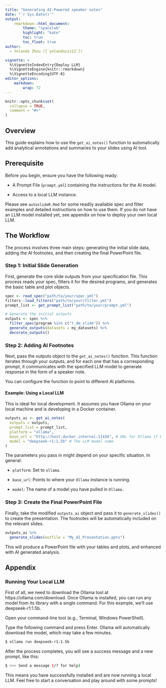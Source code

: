 ```yaml
---
title: "Generating AI-Powered speaker notes"
date: "`r Sys.Date()`"
output:
    rmarkdown::html_document:
        theme: "spacelab"
        highlight: "kate"
        toc: true
        toc_float: true
author: 
  - Yolanda Zhou ([`yolandazzz13`])

vignette: >
  %\VignetteIndexEntry{Deploy LLM}
  %\VignetteEngine{knitr::rmarkdown}
  %\VignetteEncoding{UTF-8}
editor_options:
    markdown:
        wrap: 72
---
```



```r
knitr::opts_chunk$set(
  collapse = TRUE,
  comment = "#>"
)
```


## Overview
This guide explains how to use the `get_ai_notes()` function to automatically add analytical annotations and summaries to your slides using AI tool.

## Prerequisite

Before you begin, ensure you have the following ready:

- A Prompt File (`prompt.yml`) containing the instructions for the AI model.

- Access to a local LLM instance. 

Please see `autoslideR.Rmd` for some readily available spec and filter examples and detailed instructions on how to use them. If you do not have an LLM model installed yet, see appendix on how to deploy your own local LLM.

## The Workflow
The process involves three main steps: generating the initial slide data, adding the AI footnotes, and then creating the final PowerPoint file.

### Step 1: Initial Slide Generation
First, generate the core slide outputs from your specification file. This process reads your spec, filters it for the desired programs, and generates the basic table and plot objects.

```r
spec <- read_spec("path/to/your/spec.yml")
filters::load_filters("path/to/your/filter.yml")
prompt_list <- get_prompt_list("path/to/your/prompt.yml")

# Generate the initial outputs
outputs <- spec %>%
  filter_spec(program %in% c("t_dm_slide")) %>%
  generate_outputs(datasets = my_datasets) %>%
  decorate_outputs()
```


### Step 2: Adding AI Footnotes
Next, pass the outputs object to the `get_ai_notes()` function. This function iterates through your outputs, and for each one that has a corresponding prompt, it communicates with the specified LLM model to generate response in the form of a speaker note.

You can configure the function to point to different AI platforms.

#### Example: Using a Local LLM 

This is ideal for local development. It assumes you have Ollama on your local machine and is developing in a Docker container.

```r
outputs_ai <- get_ai_notes(
  outputs = outputs,
  prompt_list = prompt_list,
  platform = "ollama",
  base_url = "http://host.docker.internal:11434", # URL for Ollama if R in a Docker container
  model = "deepseek-r1:1.5b" # The LLM model name
)
```
The parameters you pass in might depend on your specific situation. In general:

- `platform`: Set to `ollama`.

- `base_url`: Points to where your `Ollama` instance is running.

- `model`: The name of a model you have pulled in `Ollama.`


### Step 3: Create the Final PowerPoint File
Finally, take the modified `outputs_ai` object and pass it to `generate_slides()` to create the presentation. The footnotes will be automatically included on the relevant slides.


```r
outputs_ai %>%
  generate_slides(outfile = "My_AI_Presentation.pptx")
```

This will produce a PowerPoint file with your tables and plots, and enhanced with AI generated analysis.


## Appendix
### Running Your Local LLM

First of all, we need to download the Ollama tool at https://ollama.com/download. Once Ollama is installed, you can run any model from its library with a single command. For this example, we'll use deepseek-r1:1.5b.

Open your command-line tool (e.g., Terminal, Windows PowerShell).

Type the following command and press Enter. Ollama will automatically download the model, which may take a few minutes.

```bash
$ ollama run deepseek-r1:1.5b
```

After the process completes, you will see a success message and a new prompt, like this:
```bash
$ >>> Send a message (/? for help)
```
This means you have successfully installed and are now running a local LLM. Feel free to start a conversation and play around with some prompts!

